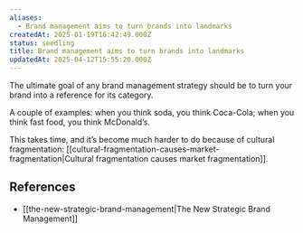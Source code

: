 ```yaml
---
aliases:
  - Brand management aims to turn brands into landmarks
createdAt: 2025-01-19T16:42:49.000Z
status: seedling
title: Brand management aims to turn brands into landmarks
updatedAt: 2025-04-12T15:55:20.000Z
---
```

The ultimate goal of any brand management strategy should be to turn your brand into a reference for its category.

A couple of examples: when you think soda, you think Coca-Cola; when you think fast food, you think McDonald’s.

This takes time, and it’s become much harder to do because of cultural fragmentation: [[cultural-fragmentation-causes-market-fragmentation|Cultural fragmentation causes market fragmentation]].

## References

- [[the-new-strategic-brand-management|The New Strategic Brand Management]]
